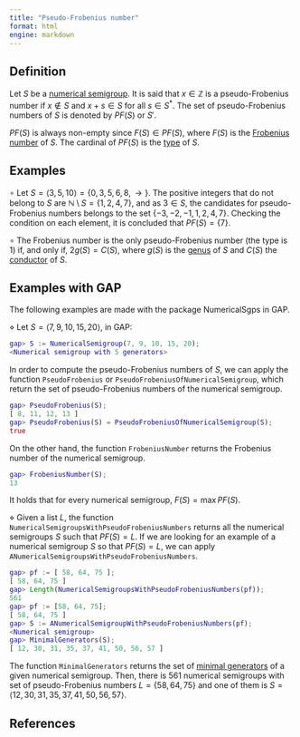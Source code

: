```yaml
---
title: "Pseudo-Frobenius number"
format: html
engine: markdown
---
```


## Definition

Let $S$ be a [numerical semigroup](Numerical-semigroup.qmd). It is said that $x \in \mathbb{Z}$ is a pseudo-Frobenius number if $x \not \in S$ and $x + s \in S$ for all $s \in S^*$. The set of pseudo-Frobenius numbers of $S$ is denoted by $PF(S)$ or $S'$.

$PF(S)$ is always non-empty since $F(S) \in PF(S)$, where $F(S)$ is the [Frobenius number](Frobenius-number.qmd) of $S$. The cardinal of $PF(S)$ is the [type](Type.qmd) of $S$.

## Examples

$\circ$ Let $S = \langle 3, 5, 10 \rangle = \{0, 3, 5, 6, 8, \rightarrow \}$. The positive integers that do not belong to $S$ are $\mathbb{N} \setminus S = \{1, 2, 4, 7\}$, and as $3 \in S$, the candidates for pseudo-Frobenius numbers belongs to the set $\{-3, -2, -1, 1, 2, 4, 7 \}$. Checking the condition on each element, it is concluded that $PF(S) = \{7\}$.

$\circ$ The Frobenius number is the only pseudo-Frobenius number (the type is $1$) if, and only if, $2g(S) = C(S)$, where $g(S)$ is the [genus](Genus.qmd) of $S$ and $C(S)$ the [conductor](Conductor.qmd) of $S$.

## Examples with GAP

The following examples are made with the package NumericalSgps in GAP.

$\diamond$ Let $S = \langle 7, 9, 10, 15, 20 \rangle$, in GAP:

``` gap
gap> S := NumericalSemigroup(7, 9, 10, 15, 20);
<Numerical semigroup with 5 generators>
```

In order to compute the pseudo-Frobenius numbers of $S$, we can apply the function `PseudoFrobenius` or `PseudoFrobeniusOfNumericalSemigroup`, which return the set of pseudo-Frobenius numbers of the numerical semigroup.

``` gap
gap> PseudoFrobenius(S);
[ 8, 11, 12, 13 ]
gap> PseudoFrobenius(S) = PseudoFrobeniusOfNumericalSemigroup(S);
true
```

On the other hand, the function `FrobeniusNumber` returns the Frobenius number of the numerical semigroup.

``` gap
gap> FrobeniusNumber(S); 
13
```

It holds that for every numerical semigroup, $F(S) = \max PF(S)$.

$\diamond$ Given a list $L$, the function `NumericalSemigroupsWithPseudoFrobeniusNumbers` returns all the numerical semigroups $S$ such that $PF(S) = L$. If we are looking for an example of a numerical semigroup $S$ so that $PF(S) = L$, we can apply `ANumericalSemigroupsWithPseudoFrobeniusNumbers`.

``` gap
gap> pf := [ 58, 64, 75 ];
[ 58, 64, 75 ]
gap> Length(NumericalSemigroupsWithPseudoFrobeniusNumbers(pf));
561
gap> pf := [58, 64, 75];
[ 58, 64, 75 ]
gap> S := ANumericalSemigroupWithPseudoFrobeniusNumbers(pf);     
<Numerical semigroup>
gap> MinimalGenerators(S);
[ 12, 30, 31, 35, 37, 41, 50, 56, 57 ]
```

The function `MinimalGenerators` returns the set of [minimal generators]() of a given numerical semigroup. Then, there is $561$ numerical semigroups with set of pseudo-Frobenius numbers $L = \{58, 64, 75\}$ and one of them is $S = \langle 12, 30, 31, 35, 37, 41, 50, 56, 57 \rangle$.

## References
